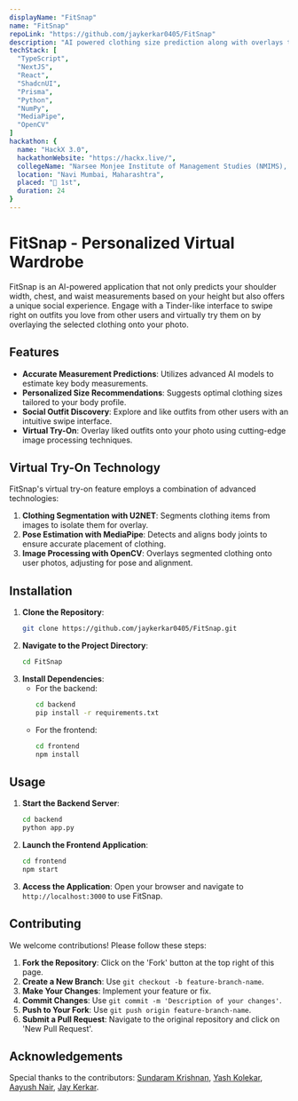```yaml
---
displayName: "FitSnap"
name: "FitSnap"
repoLink: "https://github.com/jaykerkar0405/FitSnap"
description: "AI powered clothing size prediction along with overlays to try out clothes virtually using AR tech."
techStack: [
  "TypeScript",
  "NextJS",
  "React",
  "ShadcnUI",
  "Prisma",
  "Python",
  "NumPy",
  "MediaPipe",
  "OpenCV"
]
hackathon: {
  name: "HackX 3.0",
  hackathonWebsite: "https://hackx.live/",
  collegeName: "Narsee Monjee Institute of Management Studies (NMIMS), Navi Mumbai",
  location: "Navi Mumbai, Maharashtra",
  placed: "🥇 1st",
  duration: 24
}
---
```


# FitSnap - Personalized Virtual Wardrobe

FitSnap is an AI-powered application that not only predicts your shoulder width, chest, and waist measurements based on your height but also offers a unique social experience. Engage with a Tinder-like interface to swipe right on outfits you love from other users and virtually try them on by overlaying the selected clothing onto your photo.

## Features

- **Accurate Measurement Predictions**: Utilizes advanced AI models to estimate key body measurements.
- **Personalized Size Recommendations**: Suggests optimal clothing sizes tailored to your body profile.
- **Social Outfit Discovery**: Explore and like outfits from other users with an intuitive swipe interface.
- **Virtual Try-On**: Overlay liked outfits onto your photo using cutting-edge image processing techniques.

## Virtual Try-On Technology

FitSnap's virtual try-on feature employs a combination of advanced technologies:

1. **Clothing Segmentation with U2NET**: Segments clothing items from images to isolate them for overlay.
2. **Pose Estimation with MediaPipe**: Detects and aligns body joints to ensure accurate placement of clothing.
3. **Image Processing with OpenCV**: Overlays segmented clothing onto user photos, adjusting for pose and alignment.

## Installation

1. **Clone the Repository**:
   ```bash
   git clone https://github.com/jaykerkar0405/FitSnap.git
   ```
2. **Navigate to the Project Directory**:
   ```bash
   cd FitSnap
   ```
3. **Install Dependencies**:
   - For the backend:
     ```bash
     cd backend
     pip install -r requirements.txt
     ```
   - For the frontend:
     ```bash
     cd frontend
     npm install
     ```

## Usage

1. **Start the Backend Server**:
   ```bash
   cd backend
   python app.py
   ```
2. **Launch the Frontend Application**:
   ```bash
   cd frontend
   npm start
   ```
3. **Access the Application**:
   Open your browser and navigate to `http://localhost:3000` to use FitSnap.

## Contributing

We welcome contributions! Please follow these steps:

1. **Fork the Repository**: Click on the 'Fork' button at the top right of this page.
2. **Create a New Branch**: Use `git checkout -b feature-branch-name`.
3. **Make Your Changes**: Implement your feature or fix.
4. **Commit Changes**: Use `git commit -m 'Description of your changes'`.
5. **Push to Your Fork**: Use `git push origin feature-branch-name`.
6. **Submit a Pull Request**: Navigate to the original repository and click on 'New Pull Request'.

## Acknowledgements

Special thanks to the contributors: [Sundaram Krishnan](https://github.com/sundaram123krishnan), [Yash Kolekar](https://github.com/WhyAsh5114), [Aayush Nair](https://github.com/kryyo1441), [Jay Kerkar](https://github.com/jaykerkar0405).
